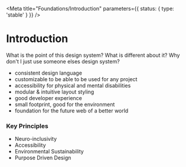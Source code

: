 
<Meta title="Foundations/Introduction" parameters={{ status: { type: 'stable' } }} />

# Introduction

What is the point of this design system? What is different about it? Why don't I just use someone elses design system?

- consistent design language
- customizable to be able to be used for any project
- accessibility for physical and mental disabilities
- modular & intuitive layout styling
- good developer experience
- small footprint, good for the environment
- foundation for the future web of a better world

### Key Principles

- Neuro-inclusivity
- Accessibility
- Environmental Sustainability
- Purpose Driven Design

